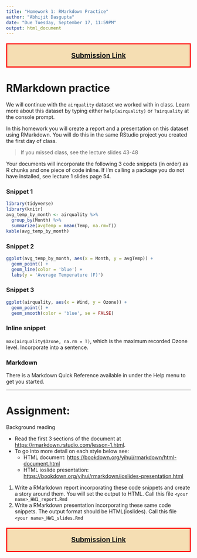 ```yaml
---
title: "Homework 1: RMarkdown Practice"
author: "Abhijit Dasgupta"
date: "Due Tuesday, September 17, 11:59PM"
output: html_document
---
```


<p style="color: black; border:3px; border-style: solid; border-color: red; padding: 1em; background-color: wheat;font-size: 14pt;text-align:center">
[**Submission Link**](https://www.dropbox.com/request/fW9SBzY7tMGqhxYfz2mn){target=_blank}
</p>

# RMarkdown practice

We will continue with the `airquality` dataset we worked with in class. Learn 
more about this dataset by typing either `help(airquality)` or `?airquality` at 
the console prompt. 

In this homework you will create a report and a presentation on this dataset using 
RMarkdown. You will do this in the same RStudio project you created the first day of class.

> If you missed class, see the lecture slides 43-48

Your documents will incorporate the following 3 code snippets (in order) as R chunks and one piece of code inline. If I'm calling a package you do not have installed, see lecture 1 slides page 54. 

### Snippet 1

```r
library(tidyverse)
library(knitr)
avg_temp_by_month <- airquality %>% 
  group_by(Month) %>% 
  summarize(avgTemp = mean(Temp, na.rm=T))
kable(avg_temp_by_month)
```

### Snippet 2

```r
ggplot(avg_temp_by_month, aes(x = Month, y = avgTemp)) +
  geom_point() + 
  geom_line(color = 'blue') + 
  labs(y = 'Average Temperature (F)')
```

### Snippet 3

```r
ggplot(airquality, aes(x = Wind, y = Ozone)) + 
  geom_point() + 
  geom_smooth(color = 'blue', se = FALSE)
```

### Inline snippet

`max(airquality$Ozone, na.rm = T)`, which is the maximum recorded Ozone level. Incorporate into a sentence.

### Markdown
There is a Markdown Quick Reference available in under the Help menu to get you started. 

------

# Assignment:

Background reading

- Read the first 3 sections of the document at [https://rmarkdown.rstudio.com/lesson-1.html](https://rmarkdown.rstudio.com/lesson-1.html){target=_blank}. 
- To go into more detail on each style below see:
  - HTML document: [https://bookdown.org/yihui/rmarkdown/html-document.html](https://bookdown.org/yihui/rmarkdown/html-document.html)
  - HTML ioslide presentation: [https://bookdown.org/yihui/rmarkdown/ioslides-presentation.html](https://bookdown.org/yihui/rmarkdown/ioslides-presentation.html)

1. Write a RMarkdown report incorporating these code snippets and create a story around them. You will set the output to HTML. Call this file `<your name>_HW1_report.Rmd`
1. Write a RMarkdown presentation incorporating these same code snippets. The output format should be HTML(ioslides). Call this file `<your name>_HW1_slides.Rmd`

<p style="color: black; border:3px; border-style: solid; border-color: red; padding: 1em; background-color: wheat;font-size: 14pt;text-align:center">
[**Submission Link**](https://www.dropbox.com/request/fW9SBzY7tMGqhxYfz2mn){target=_blank}
</p>

